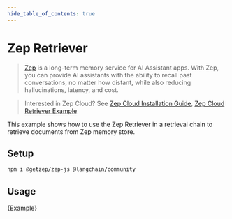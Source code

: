 ```yaml
---
hide_table_of_contents: true
---
```


# Zep Retriever

> [Zep](https://www.getzep.com) is a long-term memory service for AI Assistant apps.
> With Zep, you can provide AI assistants with the ability to recall past conversations, no matter how distant,
> while also reducing hallucinations, latency, and cost.

> Interested in Zep Cloud? See [Zep Cloud Installation Guide](https://help.getzep.com/sdks), [Zep Cloud Retriever Example](https://help.getzep.com/langchain/examples/rag-message-history-example)

This example shows how to use the Zep Retriever in a retrieval chain to retrieve documents from Zep memory store.

## Setup


<IntegrationInstallTooltip></IntegrationInstallTooltip>

```bash npm2yarn
npm i @getzep/zep-js @langchain/community
```

## Usage


<CodeBlock language="typescript">{Example}</CodeBlock>
